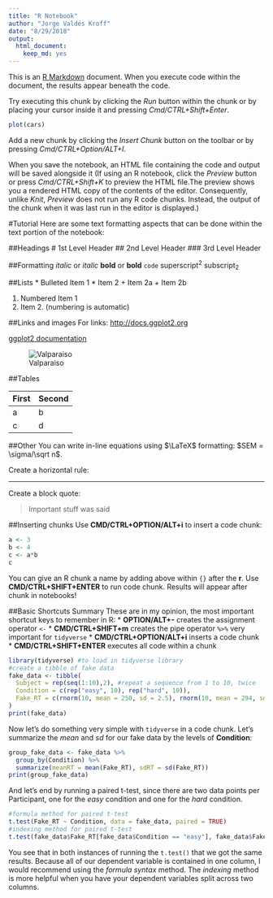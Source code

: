 ```yaml
---
title: "R Notebook"
author: "Jorge Valdés Kroff"
date: "8/29/2018"
output: 
  html_document: 
    keep_md: yes
---
```


This is an [R Markdown](http://rmarkdown.rstudio.com) document. When you execute code within the document, the results appear beneath the code. 

Try executing this chunk by clicking the *Run* button within the chunk or by placing your cursor inside it and pressing *Cmd/CTRL+Shift+Enter*. 

```r
plot(cars)
```

Add a new chunk by clicking the *Insert Chunk* button on the toolbar or by pressing *Cmd/CTRL+Option/ALT+I*.

When you save the notebook, an HTML file containing the code and output will be saved alongside it (If using an R notebook, click the *Preview* button or press *Cmd/CTRL+Shift+K* to preview the HTML file.The preview shows you a rendered HTML copy of the contents of the editor. Consequently, unlike *Knit*, *Preview* does not run any R code chunks. Instead, the output of the chunk when it was last run in the editor is displayed.)

#Tutorial
Here are some text formatting aspects that can be done within the text portion of the notebook:

##Headings
# 1st Level Header
## 2nd Level Header
### 3rd Level Header

##Formatting
*italic* or _italic_
**bold** or __bold__
`code`
superscript^2^ 
subscript~2~

##Lists
* Bulleted Item 1
* Item 2
  + Item 2a
  + Item 2b
  
1. Numbered Item 1
1. Item 2. (numbering is automatic)

##Links and images
For links:
<http://docs.ggplot2.org>

[ggplot2 documentation](https:/docs.ggplot2.org)

![Valparaiso](Images/Paseo21mayo.jpg)

##Tables

First | Second
------ | ------
a | b
c | d

##Other
You can write in-line equations using $\LaTeX$ formatting: $SEM = \sigma/\sqrt n$. 

Create a horizontal rule:

***

Create a block quote:

> Important stuff was said



##Inserting chunks
Use **CMD/CTRL+OPTION/ALT+i** to insert a code chunk:
```r
a <- 3
b <- 4
c <- a*b
c
```
You can give an R chunk a name by adding above within `{}` after the **r**.
Use **CMD/CTRL+SHIFT+ENTER** to run code chunk. Results will appear after chunk in notebooks!

##Basic Shortcuts Summary
These are in my opinion, the most important shortcut keys to remember in R:
* **OPTION/ALT+-** creates the assignment operator `<-`
* **CMD/CTRL+SHIFT+m** creates the pipe operator `%>%` very important for `tidyverse`
* **CMD/CTRL+OPTION/ALT+i** inserts a code chunk
* **CMD/CTRL+SHIFT+ENTER** executes all code within a chunk

```r
library(tidyverse) #to load in tidyverse library
#create a tibble of fake data
fake_data <- tibble(
  Subject = rep(seq(1:10),2), #repeat a sequence from 1 to 10, twice
  Condition = c(rep("easy", 10), rep("hard", 10)), 
  Fake_RT = c(rnorm(10, mean = 250, sd = 2.5), rnorm(10, mean = 294, sd = 2.5))
)
print(fake_data)
```
Now let's do something very simple with `tidyverse` in a code chunk. Let's summarize the *mean* and *sd* for our fake data by the levels of **Condition**:
```r
group_fake_data <- fake_data %>% 
  group_by(Condition) %>% 
  summarize(meanRT = mean(Fake_RT), sdRT = sd(Fake_RT))
print(group_fake_data)
```
And let's end by running a paired t-test, since there are two data points per Participant, one for the *easy* condition and one for the *hard* condition.
```r
#formula method for paired t-test
t.test(Fake_RT ~ Condition, data = fake_data, paired = TRUE)
#indexing method for paired t-test
t.test(fake_data$Fake_RT[fake_data$Condition == "easy"], fake_data$Fake_RT[fake_data$Condition == "hard"], paired = TRUE)
```
You see that in both instances of running the `t.test()` that we got the same results. Because all of our dependent variable is contained in one column, I would recommend using the *formula syntax* method. The *indexing* method is more helpful when you have your dependent variables split across two columns. 


